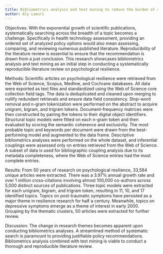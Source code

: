 ```yaml
---
title: Bibliometrics analysis and text mining to reduce the burden of systematic article selection in a literature review
author: Aly Lamuri
---
```


Objectives: With the exponential growth of scientific publications, systematically searching across the breadth of a topic becomes a challenge. Specifically in health technology assessment, providing an ordered set of analyzed policy options would also mean assessing, comparing, and reviewing numerous published literature. Reproducibility of the literature review is essential to ensure that the recommendation is drawn from a just conclusion. This research showcases bibliometrics analysis and text mining as an initial step in conducting a systematically reproducible literature review on psychological resilience.

Methods: Scientific articles on psychological resilience were retrieved from the Web of Science, Scopus, Medline, and Cochrane databases. All data were exported as text files and standardized using the Web of Science core collection field tags. The data is deduplicated and cleaned upon merging to nullify redundant retrievals and ensure data field consistency. Stop-word removal and n-gram tokenization were performed on the abstract to acquire unigram, bigram, and trigram tokens. Document-frequency matrices were then constructed by pairing the tokens to their digital object identifiers. Structural topic models were fitted on each n-gram token and then evaluated by scoring the semantic coherence and exclusivity. The most probable topic and keywords per document were drawn from the best-performing model and augmented to the data frame. Descriptive bibliometrics analyses were performed on the whole dataset, and inferential couplings were assessed only on entries retrieved from the Web of Science. A subset of data is used for bibliographic coupling analysis due to its metadata completeness, where the Web of Science entries had the most complete entries.

Results: From 50 years of research on psychological resilience, 33,584 unique articles were extracted. There was a 3.97% annual growth rate and over 1 million cross-citations involving almost 100,000 co-authors across 5,000 distinct sources of publications. Three topic models were extracted for each unigram, bigram, and trigram token, resulting in 11, 10, and 17 identified topics. Topics on post-traumatic symptoms have persisted as a major theme in resilience research for half a century. Meanwhile, topics on depressive symptoms emerge as a theme of interest in early 2000. Grouping by the thematic clusters, 50 articles were extracted for further review.

Discussion: The change in research themes becomes apparent upon conducting bibliometrics analyses. A streamlined method of systematic search is paramount to providing justifiable policy recommendations. Bibliometrics analysis combined with text mining is viable to conduct a thorough and reproducible literature review.
